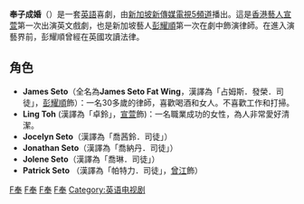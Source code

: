 {{電視節目信息框
| 名稱       = Parental Guidance<br>奉子成婚
| 類型       = [[劇情|劇情]]喜劇
| 演出       = [[宣萱|宣萱]]<br> [[彭耀順|彭耀順]]
| 國家       = {{SIN}}
| 語言       = [[英文|英文]]
| 季數       = 2
| 集數       = 13
| 每集長     = 30 分钟(含廣告)
| 頻道       = {{SIN}}[[新传媒5频道|新傳媒5頻道]]
| 視頻制式   = [[標準畫質電視|标清576i]]
| 製作公司   = [[新傳媒私人有限公司|新傳媒私人有限公司]]
| 首播國家   = {{SIN}}
| 首播地區   = 
| 開始       = 2007年2月8日
| 結束       = 2008年
| 晚於       = 
| 早於       = 
| imdb_id    = 1043713
| tv_com_id  = 
}}

'''奉子成婚'''（{{lang-en|Parental Guidance}}）是一套[[英語|英語]]喜劇，由[[新加坡|新加坡]][[新传媒5频道|新傳媒電視5頻道]]播出。這是[[香港|香港]][[藝人|藝人]][[宣萱|宣萱]]第一次出演英文戲劇，也是新加坡藝人[[彭耀順|彭耀順]]第一次在劇中飾演律師。在進入演藝界前，彭耀順曾經在英國攻讀法律。

== 角色 ==
*'''James Seto'''（全名為'''James Seto Fat Wing'''，漢譯為「占姆斯．發榮．司徒」，[[彭耀順|彭耀順]]飾）：一名30多歲的律師，喜歡喝酒和女人。不喜歡工作和打掃。
*'''Ling Toh''' (漢譯為「卓鈴」，[[宣萱|宣萱]]飾)：一名職業成功的女性，為人非常愛好清潔。
*'''Jocelyn Seto'''（漢譯為「喬茜鈴．司徒」）
*'''Jonathan Seto'''（漢譯為「喬納丹．司徒」）
*'''Jolene Seto'''（漢譯為「喬琳．司徒」）
*'''Patrick Seto''' （漢譯為「帕特力．司徒」，[[曾江|曾江]]飾）

{{DEFAULTSORT:Parental Guidance (TV series)}}
[[Category:新加坡電視劇|F奉]]
[[Category:2007年電視劇集|F奉]]
[[Category:情景喜劇|F奉]]
[[Category:律師題材電視劇|F奉]]
[[Category:英语电视剧|Category:英语电视剧]]